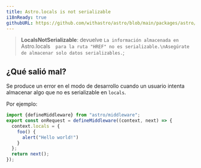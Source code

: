 ```yaml
---
title: Astro.locals is not serializable
i18nReady: true
githubURL: https://github.com/withastro/astro/blob/main/packages/astro/src/core/errors/errors-data.ts
---
```


> **LocalsNotSerializable**:
            devuelve `La información almacenada en `Astro.locals`  para la ruta "HREF" no es serializable.\nAsegúrate de almacenar solo datos serializables.`;


## ¿Qué salió mal?
Se produce un error en el modo de desarrollo cuando un usuario intenta almacenar algo que no es serializable en `locals`.

Por ejemplo:
```ts
import {defineMiddleware} from "astro/middleware";
export const onRequest = defineMiddleware((context, next) => {
  context.locals = {
    foo() {
      alert("Hello world!")
    }
  };
  return next();
});
```
